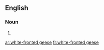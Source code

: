 ==English==

===Noun===
{{head|en|noun plural form}}

# {{plural of|white-fronted goose|lang=en}}

[[ar:white-fronted geese]]
[[fr:white-fronted geese]]